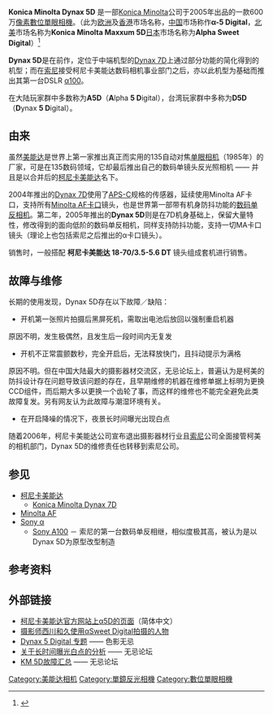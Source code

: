 {{Infobox_Digicam
|model        = [[Konica_Minolta|Konica Minolta]] Maxxum/Dynax 5D
|image        = [[File:Konicaminoltadynax5d.jpg|300px]]
|kind         = [[數位單眼相機|數位單眼相機]]|
|sensor       = 23.5 x 15.7 mm [[CCD|CCD]]
|res          = 3,008 × 2,000 (6.1 百万[[像素|像素]])
|lens         = [[美能达|美能达]] α 系列卡口镜头
|shutter      = Electronically-controlled, vertical-traverse, focal-plane [[Shutter_(photography)|Shutter]]
|shutterRange = 1/4000 秒 - 30 秒，[[B门|B门]]
|metering     = EV 1 to 20 (at ISO 100 with F1.4 lens)
|emode        = 手动，快门优先，光圈优先，程序，自动，5种场景模式（人像，运动，风景，日落，夜景肖像）
|mmode        = 14-segment Honeycomb, Spot, Center Weighted
|farea        = [[Through-the-lens|TTL]] [[CCD|CCD]] line sensors (9-points, 8 lines with center [[cross-hair|cross-hair]] sensor)
|fmode        = Single-Shot, Continuous, Auto, Manual
|cont         = [[RAW|RAW]] / RAW+[[JPEG|JPEG]]: 3 [[Frames_per_second|frame/s]], up to 5 frames, JPEG Extra Fine: 3 frame/s, up to 12 frames, JPEG Fine: 3 frame/s, up to 15 frames, JPEG Standard: 3 frame/s, up to 19 frames
|viewfinder   = Eye-level fixed [[pentaprism|pentaprism]]
|speedRange   = ISO 100, 200, 400, 800, 1600, 3200,Lo80,Hi200 以及自动
|flash        = 内建，带有[[热靴|热靴]]接口
|flbkt        = 
|fcbkt        = 
|WB           = 自动，6种情景模式，手动，[[色温|色温]]
|wbbkt        = 
|rearLCD      = 2.5" TFT [[LCD|LCD]], 115,000 像素
|storage      = [[CF卡|CF卡]] (I型或II型)及[[微硬盘|微硬盘]]
|battery      = NP-400 锂离子电池
|weight       = 590 g (1.3 lb)
|obp          =
}}
'''Konica Minolta Dynax 5D''' 是一部[[Konica_Minolta|Konica Minolta]]公司于2005年出品的一款600万[[像素|像素]][[數位單眼相機|數位單眼相機]]。（此为[[欧洲|欧洲]]及[[香港|香港]]市场名称，[[中国|中国]]市场称作'''α-5 Digital'''，[[北美|北美]]市场名称为'''Konica Minolta Maxxum 5D'''[[日本|日本]]市场名称为'''Alpha Sweet Digital'''）<ref>{{cite web
|url=http://www.dpreview.com/news/0507/05071503kmmaxxum5d.asp
|title=Konica Minolta Maxxum 5D announcement
|access-date=2008-09-20
|archive-date=2011-09-03
|archive-url=https://web.archive.org/web/20110903140613/http://www.dpreview.com/news/0507/05071503kmmaxxum5d.asp
|dead-url=no
}}</ref>

'''Dynax 5D'''是在前作，定位于中端机型的[[Dynax_7D|Dynax 7D]]上通过部分功能的简化得到的机型；而在[[Sony_α|索尼]]接受柯尼卡美能达数码相机事业部门之后，亦以此机型为基础而推出其第一台DSLR [[索尼ALPHA_DSLR-A100|α100]]。

在大陆玩家群中多数称为'''A5D'''（'''A'''lpha '''5 D'''igital），台湾玩家群中多称为'''D5D'''（'''D'''ynax '''5 D'''igital）。
== 由来 ==
虽然[[美能达|美能达]]是世界上第一家推出真正而实用的135自动对焦[[单眼相机|单眼相机]]（1985年）的厂家，可是在135数码领域，它却最后推出自己的数码单镜头反光照相机 —— 并且是以合并后的[[柯尼卡美能达|柯尼卡美能达]]名下。

2004年推出的[[Dynax_7D|Dynax 7D]]使用了[[先进摄影系统|APS-C]]规格的传感器，延续使用Minolta AF卡口，支持所有[[Minolta_AF卡口|Minolta AF卡口]]镜头，也是世界第一部带有机身防抖功能的[[数码单反相机|数码单反相机]]。第二年，2005年推出的'''Dynax 5D'''则是在7D机身基础上，保留大量特性，修改得到的面向低阶的数码单反相机，同样支持防抖功能，支持一切MA卡口镜头（理论上也包括索尼之后推出的α卡口镜头）。

销售时，一般搭配 '''柯尼卡美能达 18-70/3.5-5.6 DT''' 镜头组成套机进行销售。
== 故障与维修 ==
长期的使用发现，Dynax 5D存在以下故障／缺陷：
*开机第一张照片拍摄后黑屏死机，需取出电池后放回以强制重启机器
原因不明，发生极偶然，且发生后一段时间内无复发
*开机不正常震颤数秒，完全开启后，无法释放快门，且抖动提示为满格
原因不明。但在中国大陆最大的摄影器材交流区，无忌论坛上，普遍认为是柯美的防抖设计存在问题导致该问题的存在，且早期维修的机器在维修单据上标明为更换CCD组件，而后期大多以更换一个齿轮了事，而这样的维修也不能完全避免此类故障复发。另有网友认为此故障与潮湿环境有关。
*在开启降噪的情况下，夜景长时间曝光出现白点

随着2006年，柯尼卡美能达公司宣布退出摄影器材行业且[[索尼|索尼]]公司全面接管柯美的相机部门，Dynax 5D的维修责任也转移到索尼公司。
== 参见 ==
*[[柯尼卡美能达|柯尼卡美能达]]
**[[Konica_Minolta_Dynax_7D|Konica Minolta Dynax 7D]]
*[[Minolta_AF|Minolta AF]]
*[[Sony_α|Sony α]]
**[[索尼ALPHA_DSLR-A100|Sony A100]] － 索尼的第一台数码单反相继，相似度极其高，被认为是以Dynax 5D为原型改型制造

==参考资料==
<references />
== 外部链接 ==
{{commonscat|Konica Minolta Dynax 5D|Konica Minolta Dynax 5D (Konica Minolta α-Sweet DIGITAL)}}
*[https://web.archive.org/web/20080917035013/http://cacn.konicaminolta.com/products/consumer/digital_camera/dimage/a-5digital/index.html 柯尼卡美能达官方网站上α5D的页面]（简体中文）
*[http://dc.watch.impress.co.jp/cda/weekend/2005/09/09/2259.html 摄影师西川和久使用αSweet Digital拍摄的人物] {{Wayback|url=http://dc.watch.impress.co.jp/cda/weekend/2005/09/09/2259.html |date=20170802085115 }}
*[http://www3.xitek.com/zt/Dynax5Digital.htm Dynax 5 Digital 专题] {{Wayback|url=http://www3.xitek.com/zt/Dynax5Digital.htm |date=20190611023726 }} —— 色影无忌
*[http://forum.xitek.com/showarchives.php?threadid=313735 关于长时间曝光白点的分析] —— 无忌论坛
*[http://forum.xitek.com/showthread.php?threadid=313850 KM 5D故障汇总] {{Wayback|url=http://forum.xitek.com/showthread.php?threadid=313850 |date=20081008040713 }} —— 无忌论坛

{{Sony Digital Camera List}}

[[Category:美能达相机|Category:美能达相机]]
[[Category:單鏡反光相機|Category:單鏡反光相機]]
[[Category:數位單眼相機|Category:數位單眼相機]]